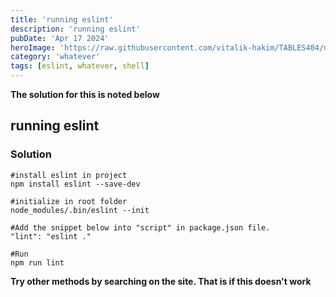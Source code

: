 ---
title: 'running eslint'
description: 'running eslint'
pubDate: 'Apr 17 2024'
heroImage: 'https://raw.githubusercontent.com/vitalik-hakim/TABLES404/main/error_b/misc.png'
category: 'whatever'
tags: [eslint, whatever, shell]
---

**The solution for this is noted below**

## running eslint

### Solution

```whatever
#install eslint in project
npm install eslint --save-dev

#initialize in root folder
node_modules/.bin/eslint --init

#Add the snippet below into "script" in package.json file.
"lint": "eslint ."

#Run 
npm run lint
```
**Try other methods by searching on the site. That is if this doesn't work**
